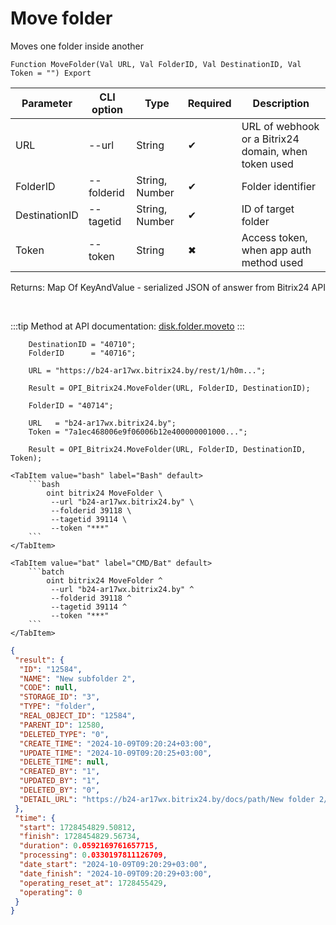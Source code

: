﻿---
sidebar_position: 4
description: Move folder and other functions to work with Bitrix24 in the Open Integration Package, a free open-source integration library for 1C:Enterprise 8, OneScript and CLI
keywords: [1C, 1С, 1С:Enterprise, 1С:Enterprise 8.3, API, Integration, Services, Exchange, OneScript, CLI, Bitrix24]
---


# Move folder
 Moves one folder inside another



`Function MoveFolder(Val URL, Val FolderID, Val DestinationID, Val Token = "") Export`

  | Parameter | CLI option | Type | Required | Description |
  |-|-|-|-|-|
  | URL | --url | String | &#x2714; | URL of webhook or a Bitrix24 domain, when token used |
  | FolderID | --folderid | String, Number | &#x2714; | Folder identifier |
  | DestinationID | --tagetid | String, Number | &#x2714; | ID of target folder |
  | Token | --token | String | &#x2716; | Access token, when app auth method used |

  
  Returns:  Map Of KeyAndValue - serialized JSON of answer from Bitrix24 API

<br/>

:::tip
Method at API documentation: [disk.folder.moveto](https://dev.1c-bitrix.ru/rest_help/disk/folder/disk_folder_moveto.php)
:::
<br/>



```bsl title="1C:Enterprise/OneScript code example"
    DestinationID = "40710";
    FolderID      = "40716";

    URL = "https://b24-ar17wx.bitrix24.by/rest/1/h0m...";

    Result = OPI_Bitrix24.MoveFolder(URL, FolderID, DestinationID);

    FolderID = "40714";

    URL   = "b24-ar17wx.bitrix24.by";
    Token = "7a1ec468006e9f06006b12e400000001000...";

    Result = OPI_Bitrix24.MoveFolder(URL, FolderID, DestinationID, Token);
```
 

 <Tabs>
  
    <TabItem value="bash" label="Bash" default>
        ```bash
            oint bitrix24 MoveFolder \
             --url "b24-ar17wx.bitrix24.by" \
             --folderid 39118 \
             --tagetid 39114 \
             --token "***"
        ```
    </TabItem>
  
    <TabItem value="bat" label="CMD/Bat" default>
        ```batch
            oint bitrix24 MoveFolder ^
             --url "b24-ar17wx.bitrix24.by" ^
             --folderid 39118 ^
             --tagetid 39114 ^
             --token "***"
        ```
    </TabItem>
</Tabs>


```json title="Result"
{
 "result": {
  "ID": "12584",
  "NAME": "New subfolder 2",
  "CODE": null,
  "STORAGE_ID": "3",
  "TYPE": "folder",
  "REAL_OBJECT_ID": "12584",
  "PARENT_ID": 12580,
  "DELETED_TYPE": "0",
  "CREATE_TIME": "2024-10-09T09:20:24+03:00",
  "UPDATE_TIME": "2024-10-09T09:20:25+03:00",
  "DELETE_TIME": null,
  "CREATED_BY": "1",
  "UPDATED_BY": "1",
  "DELETED_BY": "0",
  "DETAIL_URL": "https://b24-ar17wx.bitrix24.by/docs/path/New folder 2/New subfolder 2"
 },
 "time": {
  "start": 1728454829.50812,
  "finish": 1728454829.56734,
  "duration": 0.0592169761657715,
  "processing": 0.0330197811126709,
  "date_start": "2024-10-09T09:20:29+03:00",
  "date_finish": "2024-10-09T09:20:29+03:00",
  "operating_reset_at": 1728455429,
  "operating": 0
 }
}
```
